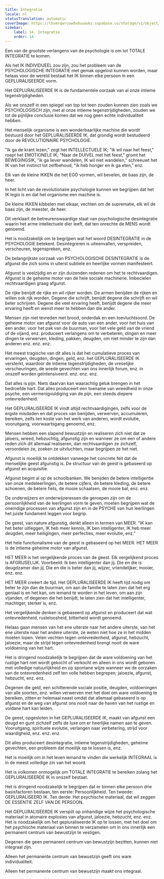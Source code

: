 ```yaml
---
title: Integratie
locale: nl
statusTranslation: automatic
coverImage: https://lhvmrqwrcowdvduuaukz.supabase.co/storage/v1/object/public/strapi-uploads/small_cover-educacion-fundamental.webp-2d51a7828a2b1309555be27f7e2a61a0.webp
sidebar:
    label: 14. Integratie
    order: 14
---
```

Een van de grootste verlangens van de psychologie is om tot TOTALE INTEGRATIE te komen.

Als het IK INDIVIDUEEL zou zijn, zou het probleem van de PSYCHOLOGISCHE INTEGRATIE met gemak opgelost kunnen worden, maar helaas voor de wereld bestaat het IK binnen elke persoon in een GEPLURALISEERDE vorm.

Het GEPLURALISEERDE IK is de fundamentele oorzaak van al onze intieme tegenstrijdigheden.

Als we onszelf in een spiegel van top tot teen zouden kunnen zien zoals we PSYCHOLOGISCH zijn, met al onze intieme tegenstrijdigheden, zouden we tot de pijnlijke conclusie komen dat we nog geen echte individualiteit hebben.

Het menselijk organisme is een wonderbaarlijke machine die wordt bestuurd door het GEPLURALISEERDE IK, dat grondig wordt bestudeerd door de REVOLUTIONAIRE PSYCHOLOGIE.

"Ik ga de krant lezen," zegt het INTELLECTUELE IK; "Ik wil naar het feest," roept het EMOTIONELE IK; "Naar de DUIVEL met het feest," gromt het BEWEGINGSIK, "ik ga liever wandelen, IK wil niet wandelen," schreeuwt het IK van het instinct tot zelfbehoud, "ik heb honger en ik ga eten," enz.

Elk van de kleine IKKEN die het EGO vormen, wil bevelen, de baas zijn, de heer.

In het licht van de revolutionaire psychologie kunnen we begrijpen dat het IK legio is en dat het organisme een machine is.

De kleine IKKEN kibbelen met elkaar, vechten om de suprematie, elk wil de baas zijn, de meester, de heer.

Dit verklaart de betreurenswaardige staat van psychologische desintegratie waarin het arme intellectuele dier leeft, dat ten onrechte de MENS wordt genoemd.

Het is noodzakelijk om te begrijpen wat het woord DESINTEGRATIE in de PSYCHOLOGIE betekent. Desintegreren is uiteenvallen, verspreiden, verscheuren, tegenspreken, enz.

De belangrijkste oorzaak van PSYCHOLOGISCHE DESINTEGRATIE is de afgunst die zich soms in uiterst subtiele en heerlijke vormen manifesteert.

Afgunst is veelzijdig en er zijn duizenden redenen om het te rechtvaardigen. Afgunst is de geheime motor van de hele sociale machinerie. Imbecielen rechtvaardigen graag afgunst.

De rijke benijdt de rijke en wil rijker worden. De armen benijden de rijken en willen ook rijk worden. Degene die schrijft, benijdt degene die schrijft en wil beter schrijven. Degene die veel ervaring heeft, benijdt degene die meer ervaring heeft en wenst meer te hebben dan die ander.

Mensen zijn niet tevreden met brood, onderdak en een toevluchtsoord. De geheime motor van afgunst voor de auto van een ander, voor het huis van een ander, voor het pak van de buurman, voor het vele geld van de vriend of de vijand, enz. produceert verlangens om te verbeteren, dingen en meer dingen te verwerven, kleding, pakken, deugden, om niet minder te zijn dan anderen enz. enz. enz.

Het meest tragische van dit alles is dat het cumulatieve proces van ervaringen, deugden, dingen, geld, enz. het GEPLURALISEERDE IK versterkt, waardoor de intieme tegenstrijdigheden, de vreselijke verscheuringen, de wrede gevechten van ons innerlijk forum, enz. in onszelf worden geïntensiveerd. enz. enz. enz.

Dat alles is pijn. Niets daarvan kan waarachtig geluk brengen in het bedroefde hart. Dat alles produceert een toename van wreedheid in onze psyche, een vermenigvuldiging van de pijn, een steeds diepere ontevredenheid.

Het GEPLURALISEERDE IK vindt altijd rechtvaardigingen, zelfs voor de ergste misdaden en dat proces van benijden, verwerven, accumuleren, bereiken, zelfs ten koste van het werk van anderen, wordt evolutie, vooruitgang, voorwaartsgang genoemd, enz.

Mensen hebben een slapend bewustzijn en realiseren zich niet dat ze jaloers, wreed, hebzuchtig, afgunstig zijn en wanneer ze om een of andere reden zich dit allemaal realiseren, dan rechtvaardigen ze zichzelf, veroordelen ze, zoeken ze uitvluchten, maar begrijpen ze het niet.

Afgunst is moeilijk te ontdekken vanwege het concrete feit dat de menselijke geest afgunstig is. De structuur van de geest is gebaseerd op afgunst en acquisitie.

Afgunst begint al op de schoolbanken. We benijden de betere intelligentie van onze medeleerlingen, de betere cijfers, de betere kleding, de betere schoenen, de betere fiets, de mooie schaatsen, de mooie bal, enz. enz.

De onderwijzers en onderwijzeressen die geroepen zijn om de persoonlijkheid van de leerlingen vorm te geven, moeten begrijpen wat de oneindige processen van afgunst zijn en in de PSYCHE van hun leerlingen het juiste fundament leggen voor begrip.

De geest, van nature afgunstig, denkt alleen in termen van MEER. "IK kan het beter uitleggen, IK heb meer kennis, IK ben intelligenter, IK heb meer deugden, meer heiligingen, meer perfecties, meer evolutie, enz."

Het hele functionalisme van de geest is gebaseerd op het MEER. HET MEER is de intieme geheime motor van afgunst.

HET MEER is het vergelijkende proces van de geest. Elk vergelijkend proces is AFGRIJSELIJK. Voorbeeld: Ik ben intelligenter dan jij. Die en die is deugdzamer dan jij. Die en die is beter dan jij, wijzer, vriendelijker, mooier, enz. enz.

HET MEER creëert de tijd. Het GEPLURALISEERDE IK heeft tijd nodig om beter te zijn dan de buurman, om aan de familie te laten zien dat het erg geniaal is en het kan, om iemand te worden in het leven, om aan zijn vijanden, of degenen die het benijdt, te laten zien dat het intelligenter, machtiger, sterker is, enz.

Het vergelijkende denken is gebaseerd op afgunst en produceert dat wat ontevredenheid, rusteloosheid, bitterheid wordt genoemd.

Helaas gaan mensen van het ene uiterste naar het andere uiterste, van het ene uiterste naar het andere uiterste, ze weten niet hoe ze in het midden moeten lopen. Velen vechten tegen ontevredenheid, afgunst, hebzucht, jaloezie, maar de strijd tegen ontevredenheid brengt nooit de ware voldoening van het hart.

Het is dringend noodzakelijk te begrijpen dat de ware voldoening van het rustige hart niet wordt gekocht of verkocht en alleen in ons wordt geboren met volledige natuurlijkheid en op spontane wijze wanneer we de oorzaken van de ontevredenheid zelf ten volle hebben begrepen; jaloezie, afgunst, hebzucht, enz. enz.

Degenen die geld, een schitterende sociale positie, deugden, voldoeningen van alle soorten, enz. willen verwerven met het doel om ware voldoening te bereiken, zitten er helemaal naast omdat dat allemaal gebaseerd is op afgunst en de weg van afgunst ons nooit naar de haven van het rustige en voldane hart kan leiden.

De geest, opgesloten in het GEPLURALISEERDE IK, maakt van afgunst een deugd en gunt zichzelf zelfs de luxe om er heerlijke namen aan te geven. Vooruitgang, spirituele evolutie, verlangen naar verbetering, strijd voor waardigheid, enz. enz. enz.

Dit alles produceert desintegratie, intieme tegenstrijdigheden, geheime gevechten, een probleem dat moeilijk op te lossen is, enz.

Het is moeilijk om in het leven iemand te vinden die werkelijk INTEGRAAL is in de meest volledige zin van het woord.

Het is volkomen onmogelijk om TOTALE INTEGRATIE te bereiken zolang het GEPLURALISEERDE IK in onszelf bestaat.

Het is dringend noodzakelijk te begrijpen dat er binnen elke persoon drie basisfactoren bestaan, ten eerste: Persoonlijkheid. Ten tweede: GEPLURALISEERD IK. Ten derde: Het psychische materiaal, dat wil zeggen DE ESSENTIE ZELF VAN DE PERSOON.

Het GEPLURALISEERDE IK verspilt op onhandige wijze het psychologische materiaal in atomaire explosies van afgunst, jaloezie, hebzucht, enz. enz. Het is noodzakelijk om het gepluraliseerde IK op te lossen, met het doel om het psychische materiaal van binnen te verzamelen om in ons innerlijk een permanent centrum van bewustzijn te vestigen.

Degenen die geen permanent centrum van bewustzijn bezitten, kunnen niet integraal zijn.

Alleen het permanente centrum van bewustzijn geeft ons ware individualiteit.

Alleen het permanente centrum van bewustzijn maakt ons integraal.

